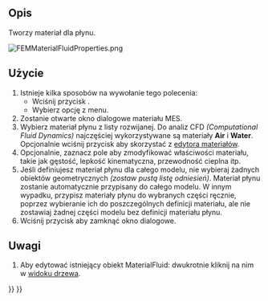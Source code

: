 <languages/>

{{Docnav
|[[FEM_MaterialSolid/pl|Materiał dla ciała stałego]]
|[[FEM_MaterialMechanicalNonlinear/pl|Nieliniowy materiał mechaniczny]]
|[[FEM_Workbench/pl|środowisko pracy MES]]
|IconL=FEM_MaterialSolid.svg
|IconR=FEM_MaterialMechanicalNonlinear.svg
|IconC=Workbench_FEM.svg
}}

{{GuiCommandContainer|
{{GuiCommand/pl
|Name=FEM MaterialFluid
|Name/pl=MES: Materiał dla płynu
|MenuLocation=Model → Materiały → Materiał płynu
|Workbenches=[[FEM_Workbench/pl|MES]]
|SeeAlso=[[FEM_tutorial/pl|Poradnik MES]]
}}
{{GuiCommandFemInfo/pl
|Solvers=CalculiX, Elmer
}}
}}

<span id="Description"></span>
==Opis==

Tworzy materiał dla płynu.

[[File:FEMMaterialFluidProperties.png]]
{{Caption|Okno dialogowe materiału MES.}}

<span id="Usage"></span>
==Użycie==

# Istnieje kilka sposobów na wywołanie tego polecenia:
#* Wciśnij przycisk {{Button|[[Image:FEM_MaterialFluid.svg|16px]] [[FEM_MaterialFluid/pl|Materiał płynu]]}}.
#* Wybierz opcję {{MenuCommand|Model → Materiały → [[Image:FEM_MaterialFluid.svg|16px]] Materiał płynu‏‎}} z menu.
# Zostanie otwarte okno dialogowe materiału MES.
# Wybierz materiał płynu z listy rozwijanej. Do analiz CFD ''(Computational Fluid Dynamics)'' najczęściej wykorzystywane są materiały '''Air''' i '''Water'''. Opcjonalnie wciśnij przycisk {{Button|Uruchom edytor}} aby skorzystać z [[Material_Edit/pl|edytora materiałów]].
# Opcjonalnie, zaznacz pole {{Button|Użyj tego panelu zadań}} aby zmodyfikować właściwości materiału, takie jak gęstość, lepkość kinematyczna, przewodność cieplna itp.
# Jeśli definiujesz materiał płynu dla całego modelu, nie wybieraj żadnych obiektów geometrycznych ''(zostaw pustą listę odniesień)''. Materiał płynu zostanie automatycznie przypisany do całego modelu. W innym wypadku, przypisz materiały płynu do wybranych części ręcznie, poprzez wybieranie ich do poszczególnych definicji materiału, ale nie zostawiaj żadnej części modelu bez definicji materiału płynu.
# Wciśnij przycisk {{Button|Zamknij}} aby zamknąć okno dialogowe.

<span id="Notes"></span>
==Uwagi==

# Aby edytować istniejący obiekt MaterialFluid: dwukrotnie kliknij na nim w [[Tree_view/pl|widoku drzewa]].


{{Docnav
|[[FEM_MaterialSolid/pl|Materiał dla ciała stałego]]
|[[FEM_MaterialMechanicalNonlinear/pl|Nieliniowy materiał mechaniczny]]
|[[FEM_Workbench/pl|środowisko pracy MES]]
|IconL=FEM_MaterialSolid.svg
|IconR=FEM_MaterialMechanicalNonlinear.svg
|IconC=Workbench_FEM.svg
}}

{{FEM Tools navi{{#translation:}}}}
{{Userdocnavi{{#translation:}}}}
{{clear}}